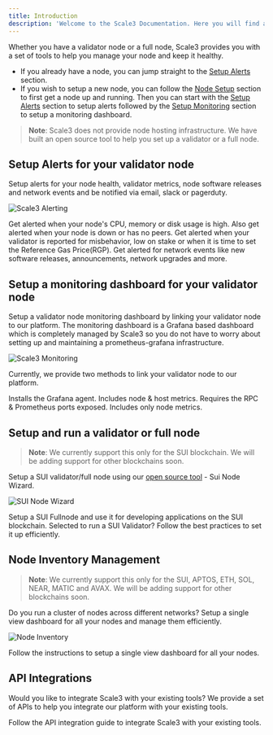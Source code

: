 ```yaml
---
title: Introduction
description: 'Welcome to the Scale3 Documentation. Here you will find all the information you need to get started with Scale3.'
---
```


Whether you have a validator node or a full node, Scale3 provides you with a set of tools to help you manage your node and keep it healthy.
* If you already have a node, you can jump straight to the [Setup Alerts](#setup-alerts-for-your-validator-node) section.
* If you wish to setup a new node, you can follow the [Node Setup](#setup-and-run-a-validator-or-full-node) section to first get a node up and running. Then you can start with the [Setup Alerts](#setup-alerts-for-your-validator-node) section to setup alerts followed by the [Setup Monitoring](#setup-a-monitoring-dashboard-for-your-validator-node) section to setup a monitoring dashboard. 
> **Note**: Scale3 does not provide node hosting infrastructure. We have built an open source tool to help you set up a validator or a full node.

## Setup Alerts for your validator node
Setup alerts for your node health, validator metrics, node software releases and network events and be notified via email, slack or pagerduty.

![Scale3 Alerting](/images/sui-alerts.png)

<CardGroup cols={2}>
  <Card
    title="Node health"
    icon="bell-on"
    href="/alerting/node-health"
  >
    Get alerted when your node's CPU, memory or disk usage is high. Also get alerted when your node is down or has no peers.
  </Card>
  <Card
    title="Validator metrics"
    icon="signal-bars"
    href="/alerting/validator-metrics"
  >
    Get alerted when your validator is reported for misbehavior, low on stake or when it is time to set the Reference Gas Price(RGP).
  </Card>
  <Card
    title="Network intelligence"
    icon="magnifying-glass-chart"
    href="/alerting/network-intelligence"
  >
    Get alerted for network events like new software releases, announcements, network upgrades and more.
  </Card>
</CardGroup>

## Setup a monitoring dashboard for your validator node

Setup a validator node monitoring dashboard by linking your validator node to our platform. The monitoring dashboard is a Grafana based dashboard which is completely managed by Scale3 so you do not have to worry about setting up and maintaining a prometheus-grafana infrastructure.

![Scale3 Monitoring](/images/sui-grafana.png)

Currently, we provide two methods to link your validator node to our platform.

<CardGroup cols={2}>
  <Card
    title="Agent based - Push (Recommended)"
    icon="arrows-rotate"
    href="/monitoring/push-method"
  >
    Installs the Grafana agent. Includes node & host metrics.
  </Card>
  <Card
    title="IP/URL based - Pull"
    icon="link"
    href="/monitoring/pull-method"
  >
    Requires the RPC & Prometheus ports exposed. Includes only node metrics.
  </Card>
</CardGroup>

## Setup and run a validator or full node

> **Note**: We currently support this only for the SUI blockchain. We will be adding support for other blockchains soon.

Setup a SUI validator/full node using our [open source tool](https://github.com/Scale3-Labs/sui-node-helper) - Sui Node Wizard.

![SUI Node Wizard](/images/sui-node-wizard.png)

<CardGroup cols={2}>
  <Card
    title="SUI Fullnode"
    icon="gear-code"
    href="/node-setup/running-a-sui-fullnode"
  >
    Setup a SUI Fullnode and use it for developing applications on the SUI blockchain.
  </Card>
    <Card
    title="SUI Validator"
    icon="sack-dollar"
    href="/node-setup/running-a-sui-validator"
  >
    Selected to run a SUI Validator? Follow the best practices to set it up efficiently.
  </Card>
</CardGroup>

## Node Inventory Management

> **Note**: We currently support this only for the SUI, APTOS, ETH, SOL, NEAR, MATIC and AVAX. We will be adding support for other blockchains soon.

Do you run a cluster of nodes across different networks? Setup a single view dashboard for all your nodes and manage them efficiently.

![Node Inventory](/images/inventory.png)

<CardGroup cols={2}>
  <Card
    title="Node Inventory"
    icon="circle-nodes"
    href="/node-inventory/introduction"
  >
    Follow the instructions to setup a single view dashboard for all your nodes.
  </Card>
</CardGroup>

## API Integrations

Would you like to integrate Scale3 with your existing tools? We provide a set of APIs to help you integrate our platform with your existing tools.

<CardGroup cols={2}>
  <Card
    title="API Integration guide"
    icon="code"
    href="/api-integration/introduction"
  >
    Follow the API integration guide to integrate Scale3 with your existing tools.
  </Card>
</CardGroup>
